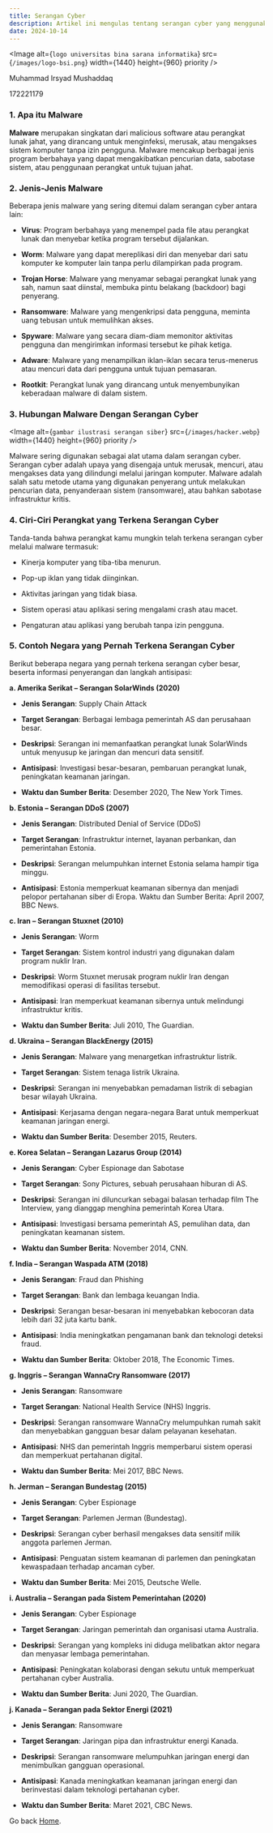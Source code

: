 ```yaml
---
title: Serangan Cyber
description: Artikel ini mengulas tentang serangan cyber yang menggunakan malware, mencakup pengertian malware, jenis-jenisnya, dan dampaknya pada perangkat yang terinfeksi. Artikel ini juga memberikan contoh sepuluh negara yang menjadi target serangan cyber, lengkap dengan informasi serangan, jenis malware, dan langkah antisipasi yang diambil.
date: 2024-10-14
---
```


<Image
  alt={`logo universitas bina sarana informatika`}
  src={`/images/logo-bsi.png`}
  width={1440}
  height={960}
  priority
/>

<p className="text-center">Muhammad Irsyad Mushaddaq</p>
<p className="text-center">172221179</p>

### 1. Apa itu Malware

**Malware** merupakan singkatan dari malicious software atau perangkat lunak jahat, yang dirancang untuk menginfeksi, merusak, atau mengakses sistem komputer tanpa izin pengguna. Malware mencakup berbagai jenis program berbahaya yang dapat mengakibatkan pencurian data, sabotase sistem, atau penggunaan perangkat untuk tujuan jahat.

### 2. Jenis-Jenis Malware

Beberapa jenis malware yang sering ditemui dalam serangan cyber antara lain:

* **Virus**: Program berbahaya yang menempel pada file atau perangkat lunak dan menyebar ketika program tersebut dijalankan.

* **Worm**: Malware yang dapat mereplikasi diri dan menyebar dari satu komputer ke komputer lain tanpa perlu dilampirkan pada program.

* **Trojan Horse**: Malware yang menyamar sebagai perangkat lunak yang sah, namun saat diinstal, membuka pintu belakang (backdoor) bagi penyerang.

* **Ransomware**: Malware yang mengenkripsi data pengguna, meminta uang tebusan untuk memulihkan akses.

* **Spyware**: Malware yang secara diam-diam memonitor aktivitas pengguna dan mengirimkan informasi tersebut ke pihak ketiga.

* **Adware**: Malware yang menampilkan iklan-iklan secara terus-menerus atau mencuri data dari pengguna untuk tujuan pemasaran.

* **Rootkit**: Perangkat lunak yang dirancang untuk menyembunyikan keberadaan malware di dalam sistem.

### 3. Hubungan Malware Dengan Serangan Cyber

<Image
  alt={`gambar ilustrasi serangan siber`}
  src={`/images/hacker.webp`}
  width={1440}
  height={960}
  priority
/>

Malware sering digunakan sebagai alat utama dalam serangan cyber. Serangan cyber adalah upaya yang disengaja untuk merusak, mencuri, atau mengakses data yang dilindungi melalui jaringan komputer. Malware adalah salah satu metode utama yang digunakan penyerang untuk melakukan pencurian data, penyanderaan sistem (ransomware), atau bahkan sabotase infrastruktur kritis.

### 4. Ciri-Ciri Perangkat yang Terkena Serangan Cyber

Tanda-tanda bahwa perangkat kamu mungkin telah terkena serangan cyber melalui malware termasuk:

* Kinerja komputer yang tiba-tiba menurun.

* Pop-up iklan yang tidak diinginkan.

* Aktivitas jaringan yang tidak biasa.

* Sistem operasi atau aplikasi sering mengalami crash atau macet.

* Pengaturan atau aplikasi yang berubah tanpa izin pengguna.

### 5. Contoh Negara yang Pernah Terkena Serangan Cyber

Berikut beberapa negara yang pernah terkena serangan cyber besar, beserta informasi penyerangan dan langkah antisipasi:

**a. Amerika Serikat – Serangan SolarWinds (2020)**

* **Jenis Serangan**: Supply Chain Attack

* **Target Serangan**: Berbagai lembaga pemerintah AS dan perusahaan besar.

* **Deskripsi**: Serangan ini memanfaatkan perangkat lunak SolarWinds untuk menyusup ke jaringan dan mencuri data sensitif.

* **Antisipasi**: Investigasi besar-besaran, pembaruan perangkat lunak, peningkatan keamanan jaringan.

* **Waktu dan Sumber Berita**: Desember 2020, The New York Times.

**b. Estonia – Serangan DDoS (2007)**

* **Jenis Serangan**: Distributed Denial of Service (DDoS)

* **Target Serangan**: Infrastruktur internet, layanan perbankan, dan pemerintahan Estonia.

* **Deskripsi**: Serangan melumpuhkan internet Estonia selama hampir tiga minggu.

* **Antisipasi**: Estonia memperkuat keamanan sibernya dan menjadi pelopor pertahanan siber di Eropa.
Waktu dan Sumber Berita: April 2007, BBC News.

**c. Iran – Serangan Stuxnet (2010)**

* **Jenis Serangan**: Worm

* **Target Serangan**: Sistem kontrol industri yang digunakan dalam program nuklir Iran.

* **Deskripsi**: Worm Stuxnet merusak program nuklir Iran dengan memodifikasi operasi di fasilitas tersebut.

* **Antisipasi**: Iran memperkuat keamanan sibernya untuk melindungi infrastruktur kritis.

* **Waktu dan Sumber Berita**: Juli 2010, The Guardian.

**d. Ukraina – Serangan BlackEnergy (2015)**

* **Jenis Serangan**: Malware yang menargetkan infrastruktur listrik.

* **Target Serangan**: Sistem tenaga listrik Ukraina.

* **Deskripsi**: Serangan ini menyebabkan pemadaman listrik di sebagian besar wilayah Ukraina.

* **Antisipasi**: Kerjasama dengan negara-negara Barat untuk memperkuat keamanan jaringan energi.

* **Waktu dan Sumber Berita**: Desember 2015, Reuters.

**e. Korea Selatan – Serangan Lazarus Group (2014)**

* **Jenis Serangan**: Cyber Espionage dan Sabotase

* **Target Serangan**: Sony Pictures, sebuah perusahaan hiburan di AS.

* **Deskripsi**: Serangan ini diluncurkan sebagai balasan terhadap film The Interview, yang dianggap menghina pemerintah Korea Utara.

* **Antisipasi**: Investigasi bersama pemerintah AS, pemulihan data, dan peningkatan keamanan sistem.

* **Waktu dan Sumber Berita**: November 2014, CNN.

**f. India – Serangan Waspada ATM (2018)**

* **Jenis Serangan**: Fraud dan Phishing

* **Target Serangan**: Bank dan lembaga keuangan India.

* **Deskripsi**: Serangan besar-besaran ini menyebabkan kebocoran data lebih dari 32 juta kartu bank.

* **Antisipasi**: India meningkatkan pengamanan bank dan teknologi deteksi fraud.

* **Waktu dan Sumber Berita**: Oktober 2018, The Economic Times.

**g. Inggris – Serangan WannaCry Ransomware (2017)**

* **Jenis Serangan**: Ransomware

* **Target Serangan**: National Health Service (NHS) Inggris.

* **Deskripsi**: Serangan ransomware WannaCry melumpuhkan rumah sakit dan menyebabkan gangguan besar dalam pelayanan kesehatan.

* **Antisipasi**: NHS dan pemerintah Inggris memperbarui sistem operasi dan memperkuat pertahanan digital.

* **Waktu dan Sumber Berita**: Mei 2017, BBC News.

**h. Jerman – Serangan Bundestag (2015)**

* **Jenis Serangan**: Cyber Espionage

* **Target Serangan**: Parlemen Jerman (Bundestag).

* **Deskripsi**: Serangan cyber berhasil mengakses data sensitif milik anggota parlemen Jerman.

* **Antisipasi**: Penguatan sistem keamanan di parlemen dan peningkatan kewaspadaan terhadap ancaman cyber.

* **Waktu dan Sumber Berita**: Mei 2015, Deutsche Welle.

**i. Australia – Serangan pada Sistem Pemerintahan (2020)**

* **Jenis Serangan**: Cyber Espionage

* **Target Serangan**: Jaringan pemerintah dan organisasi utama Australia.

* **Deskripsi**: Serangan yang kompleks ini diduga melibatkan aktor negara dan menyasar lembaga pemerintahan.

* **Antisipasi**: Peningkatan kolaborasi dengan sekutu untuk memperkuat pertahanan cyber Australia.

* **Waktu dan Sumber Berita**: Juni 2020, The Guardian.

**j. Kanada – Serangan pada Sektor Energi (2021)**

* **Jenis Serangan**: Ransomware

* **Target Serangan**: Jaringan pipa dan infrastruktur energi Kanada.

* **Deskripsi**: Serangan ransomware melumpuhkan jaringan energi dan menimbulkan gangguan operasional.

* **Antisipasi**: Kanada meningkatkan keamanan jaringan energi dan berinvestasi dalam teknologi pertahanan cyber.

* **Waktu dan Sumber Berita**: Maret 2021, CBC News.

Go back [Home](/).

